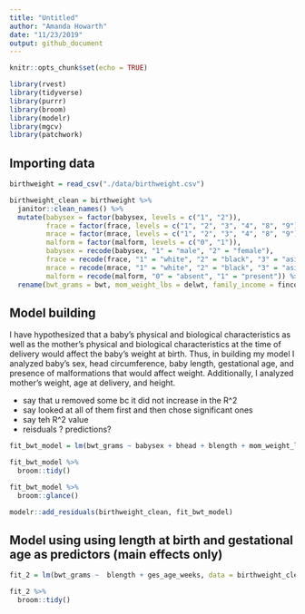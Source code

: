 ```yaml
---
title: "Untitled"
author: "Amanda Howarth"
date: "11/23/2019"
output: github_document
---
```


```r
knitr::opts_chunk$set(echo = TRUE)

library(rvest)
library(tidyverse)
library(purrr)
library(broom)
library(modelr)
library(mgcv)
library(patchwork)
```

## Importing data
```r
birthweight = read_csv("./data/birthweight.csv")
```
```r
birthweight_clean = birthweight %>% 
  janitor::clean_names() %>% 
  mutate(babysex = factor(babysex, levels = c("1", "2")),
         frace = factor(frace, levels = c("1", "2", "3", "4", "8", "9")),
         mrace = factor(mrace, levels = c("1", "2", "3", "4", "8", "9")),
         malform = factor(malform, levels = c("0", "1")),
         babysex = recode(babysex, "1" = "male", "2" = "female"), 
         frace = recode(frace, "1" = "white", "2" = "black", "3" = "asian", "4" = "puerto rican", "8" = "other", "9" = "unknown"),
         mrace = recode(mrace, "1" = "white", "2" = "black", "3" = "asian", "4" = "puerto rican", "8" = "other", "9" = "unknown"), 
         malform = recode(malform, "0" = "absent", "1" = "present")) %>%
  rename(bwt_grams = bwt, mom_weight_lbs = delwt, family_income = fincome, father_race = frace, mom_race = mrace, ges_age_weeks = gaweeks, age_menerache = menarche, mom_height = mheight, mom_age = momage, mom_pre_bmi = ppbmi)
```

## Model building
I have hypothesized that a baby's physical and biological characteristics as well as the mother's physical and biological characteristics at the time of delivery would affect the baby's weight at birth. Thus, in building my model I analyzed baby's sex, head circumference, baby length, gestational age, and presence of malformations that would affect weight. Additionally, I analyzed mother's weight, age at delivery, and height. 

* say that u removed some bc it did not increase in the R^2 
* say looked at all of them first and then chose significant ones 
* say teh R^2 value 
* reisduals ? predictions? 

```r
fit_bwt_model = lm(bwt_grams ~ babysex + bhead + blength + mom_weight_lbs + ges_age_weeks, data = birthweight_clean)

fit_bwt_model %>% 
  broom::tidy()

fit_bwt_model %>%
  broom::glance()

modelr::add_residuals(birthweight_clean, fit_bwt_model)

```

## Model using using length at birth and gestational age as predictors (main effects only)

```r
fit_2 = lm(bwt_grams ~  blength + ges_age_weeks, data = birthweight_clean)

fit_2 %>% 
  broom::tidy()
```

```r


```

```r


```

```r


```
